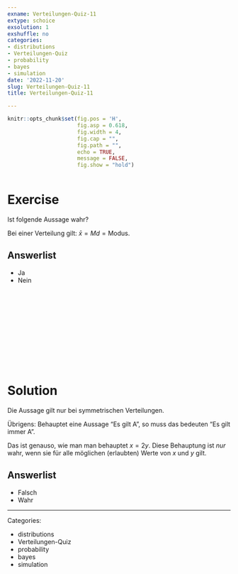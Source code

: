 ```yaml
---
exname: Verteilungen-Quiz-11
extype: schoice
exsolution: 1
exshuffle: no
categories:
- distributions
- Verteilungen-Quiz
- probability
- bayes
- simulation
date: '2022-11-20'
slug: Verteilungen-Quiz-11
title: Verteilungen-Quiz-11

---
```






```r
knitr::opts_chunk$set(fig.pos = 'H',
                      fig.asp = 0.618,
                      fig.width = 4,
                      fig.cap = "", 
                      fig.path = "",
                      echo = TRUE,
                      message = FALSE,
                      fig.show = "hold")



```






# Exercise

Ist folgende Aussage wahr?

Bei einer Verteilung gilt: $\bar{x} = Md = \text{Modus}$.


Answerlist
----------
* Ja
* Nein



</br>
</br>
</br>
</br>
</br>
</br>
</br>
</br>
</br>
</br>

# Solution

Die Aussage gilt nur bei symmetrischen  Verteilungen.

Übrigens: Behauptet eine Aussage "Es gilt A",
so muss das bedeuten "Es gilt immer A".

Das ist genauso, wie man man behauptet $x=2y$.
Diese Behauptung ist *nur* wahr,
wenn sie für alle möglichen (erlaubten) Werte von $x$ und $y$ gilt.



Answerlist
----------




* Falsch
* Wahr




---

Categories: 

- distributions
- Verteilungen-Quiz
- probability
- bayes
- simulation

